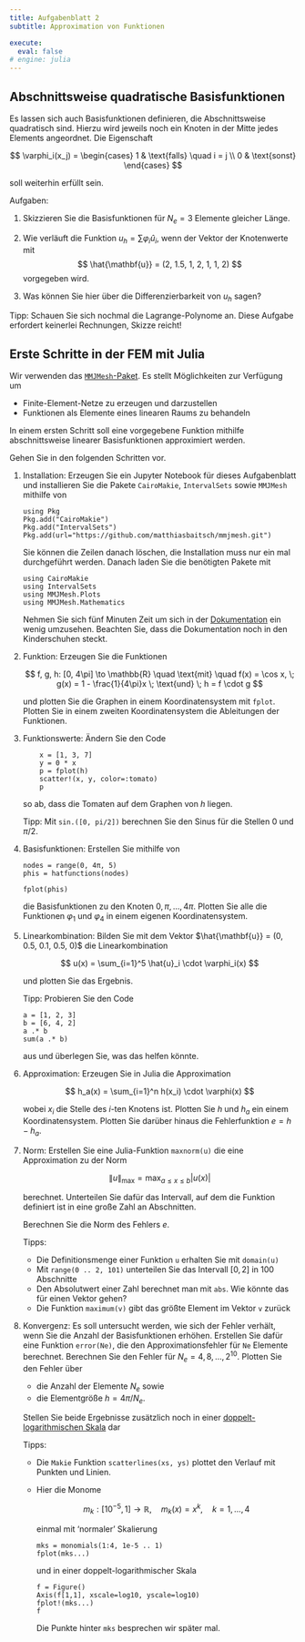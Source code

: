 ```yaml
---
title: Aufgabenblatt 2
subtitle: Approximation von Funktionen

execute: 
  eval: false
# engine: julia
---
```


## Abschnittsweise quadratische Basisfunktionen

Es lassen sich auch Basisfunktionen definieren, die Abschnittsweise quadratisch sind. Hierzu wird jeweils noch ein Knoten in der Mitte jedes Elements angeordnet. Die Eigenschaft

$$
  \varphi_i(x_j) =
  \begin{cases}
    1 & \text{falls} \quad i = j \\
    0 & \text{sonst}
  \end{cases}
$$

soll weiterhin erfüllt sein. 

Aufgaben:

1. Skizzieren Sie die Basisfunktionen für $N_e = 3$ Elemente gleicher Länge. 
1. Wie verläuft die Funktion $u_h = \sum \varphi_i\hat u_i$, wenn der Vektor der Knotenwerte mit 
  $$
    \hat{\mathbf{u}} = (2, 1.5, 1, 2, 1, 1, 2)
  $$
  vorgegeben wird. 

1. Was können Sie hier über die Differenzierbarkeit von $u_h$ sagen?

Tipp: Schauen Sie sich nochmal die Lagrange-Polynome an. Diese Aufgabe erfordert keinerlei Rechnungen, Skizze reicht!

## Erste Schritte in der FEM mit Julia

Wir verwenden das [`MMJMesh`-Paket](https://github.com/matthiasbaitsch/mmjmesh). Es stellt Möglichkeiten zur Verfügung um

- Finite-Element-Netze zu erzeugen und darzustellen
- Funktionen als Elemente eines linearen Raums zu behandeln

In einem ersten Schritt soll eine vorgegebene Funktion mithilfe abschnittsweise linearer Basisfunktionen approximiert werden.

Gehen Sie in den folgenden Schritten vor.

1. Installation: Erzeugen Sie ein Jupyter Notebook für dieses Aufgabenblatt und installieren Sie die Pakete `CairoMakie`, `IntervalSets` sowie `MMJMesh` mithilfe von

    ```.julia
    using Pkg
    Pkg.add("CairoMakie")
    Pkg.add("IntervalSets")
    Pkg.add(url="https://github.com/matthiasbaitsch/mmjmesh.git")
    ```

    Sie können die Zeilen danach löschen, die Installation muss nur ein mal durchgeführt werden. Danach laden Sie die benötigten Pakete mit

    ```.julia
    using CairoMakie
    using IntervalSets
    using MMJMesh.Plots
    using MMJMesh.Mathematics
    ```

    Nehmen Sie sich fünf Minuten Zeit um sich in der [Dokumentation](https://matthiasbaitsch.github.io/mmjmesh/guide/) ein wenig umzusehen. Beachten Sie, dass die Dokumentation noch in den Kinderschuhen steckt.

1. Funktion: Erzeugen Sie die Funktionen 

    $$
        f, g, h: [0, 4\pi] \to \mathbb{R} \quad \text{mit} \quad f(x) = \cos x, \; g(x) = 1 - \frac{1}{4\pi}x \; \text{und} \; h = f \cdot g
    $$

    und plotten Sie die Graphen in einem Koordinatensystem mit `fplot`. Plotten Sie in einem zweiten Koordinatensystem die Ableitungen der Funktionen.

1. Funktionswerte: Ändern Sie den Code

    ```.julia
        x = [1, 3, 7]
        y = 0 * x
        p = fplot(h)
        scatter!(x, y, color=:tomato)
        p 
    ```

    so ab, dass die Tomaten auf dem Graphen von $h$ liegen. 
    
    Tipp: Mit `sin.([0, pi/2])` berechnen Sie den Sinus für die Stellen $0$ und $\pi/2$.

1. Basisfunktionen: Erstellen Sie mithilfe von

    ```.julia
    nodes = range(0, 4π, 5)
    phis = hatfunctions(nodes)

    fplot(phis)
    ```

    die Basisfunktionen zu den Knoten $0, \pi, \dots, 4\pi$. Plotten Sie alle die Funktionen $\varphi_1$ und $\varphi_4$ in einem eigenen Koordinatensystem.

1. Linearkombination: Bilden Sie mit dem Vektor $\hat{\mathbf{u}} = (0, 0.5, 0.1, 0.5, 0)$ die Linearkombination 

    $$
        u(x) = \sum_{i=1}^5 \hat{u}_i \cdot \varphi_i(x)
    $$ 
    
    und plotten Sie das Ergebnis. 
    
    Tipp: Probieren Sie den Code 

    ```.julia
    a = [1, 2, 3]
    b = [6, 4, 2]
    a .* b
    sum(a .* b)
    ```  

    aus und überlegen Sie, was das helfen könnte.

1. Approximation: Erzeugen Sie in Julia die Approximation

    $$
        h_a(x) = \sum_{i=1}^n h(x_i) \cdot \varphi(x)
    $$

    wobei $x_i$ die Stelle des $i$-ten Knotens ist. Plotten Sie $h$ und $h_a$ ein einem Koordinatensystem. Plotten Sie darüber hinaus die Fehlerfunktion $e = h - h_a$.

1. Norm: Erstellen Sie eine Julia-Funktion `maxnorm(u)` die eine Approximation zu der Norm

    $$
        \|u\|_\mathrm{max} = \max_{a \leq x \leq b} |u(x)|
    $$

    berechnet. Unterteilen Sie dafür das Intervall, auf dem die Funktion definiert ist in eine große Zahl an Abschnitten. 

    Berechnen Sie die Norm des Fehlers $e$.

    Tipps:

    - Die Definitionsmenge einer Funktion `u` erhalten Sie mit `domain(u)`
    - Mit `range(0 .. 2, 101)` unterteilen Sie das Intervall $[0, 2]$ in 100 Abschnitte
    - Den Absolutwert einer Zahl berechnet man mit `abs`. Wie könnte das für einen Vektor gehen?
    - Die Funktion `maximum(v)` gibt das größte Element im Vektor `v` zurück

1. Konvergenz: Es soll untersucht werden, wie sich der Fehler verhält, wenn Sie die Anzahl der Basisfunktionen erhöhen. Erstellen Sie dafür eine Funktion `error(Ne)`, die den Approximationsfehler für `Ne` Elemente berechnet. Berechnen Sie den Fehler für $N_e = 4, 8, \dots, 2^10$. Plotten Sie den Fehler über

    - die Anzahl der Elemente $N_e$ sowie
    - die Elementgröße $h = 4\pi / N_e$.

    Stellen Sie beide Ergebnisse zusätzlich noch in einer [doppelt-logarithmischen Skala](https://docs.makie.org/stable/reference/blocks/axis#xscale) dar

    Tipps: 

    - Die `Makie` Funktion `scatterlines(xs, ys)` plottet den Verlauf mit Punkten und Linien.
    - Hier die Monome 
    
      $$
        m_k : [10^{-5}, 1] \to \mathbb{R}, \quad m_k(x) = x^k, \quad k = 1, \dots, 4
      $$ 
    
      einmal mit 'normaler' Skalierung

      ```.julia
      mks = monomials(1:4, 1e-5 .. 1)
      fplot(mks...)
      ```

      und in einer doppelt-logarithmischer Skala

      ```.julia
      f = Figure()
      Axis(f[1,1], xscale=log10, yscale=log10)
      fplot!(mks...)
      f
      ```

      Die Punkte hinter `mks` besprechen wir später mal.
    







